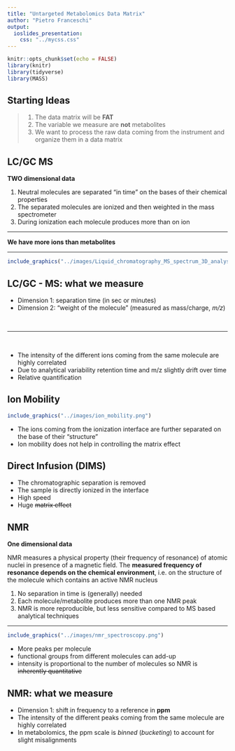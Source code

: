 ```yaml
---
title: "Untargeted Metabolomics Data Matrix"
author: "Pietro Franceschi"
output: 
  ioslides_presentation:
    css: "../mycss.css"
---
```


```r
knitr::opts_chunk$set(echo = FALSE)
library(knitr)
library(tidyverse)
library(MASS)
```

## Starting Ideas {#notes }

>1. The data matrix will be **FAT**
>2. The variable we measure are **not** metabolites
>3. We want to process the raw data coming from the instrument and organize them in a data matrix

## LC/GC MS

**TWO dimensional data**

1. Neutral molecules are separated "in time" on the bases of their chemical properties
2. The separated molecules are ionized and then weighted in the mass spectrometer
3. During ionization each molecule produces more than on ion

<hr>

**We have more ions than metabolites**

---

```r
include_graphics("../images/Liquid_chromatography_MS_spectrum_3D_analysis.png")
```


## LC/GC - MS: what we measure

- Dimension 1: separation time (in sec or minutes)
- Dimension 2: "weight of the molecule" (measured as mass/charge, _m/z_)

<br>
<hr>
<br>

- The intensity of the different ions coming from the same molecule are highly correlated
- Due to analytical variability retention time and m/z slightly drift over time
- Relative quantification


## Ion Mobility

```r
include_graphics("../images/ion_mobility.png")
```


* The ions coming from the ionization interface are further separated on the base of their "structure"
* Ion mobility does not help in controlling the matrix effect

## Direct Infusion (DIMS)

* The chromatographic separation is removed
* The sample is directly ionized in the interface
* High speed
* Huge ~~matrix effect~~



## NMR

**One dimensional data**

NMR measures a physical property (their frequency of resonance) of atomic nuclei in presence of a magnetic field. The **measured frequency of resonance depends on the chemical environment**, i.e. on the structure of the molecule which contains an active NMR nucleus 

1. No separation in time is (generally) needed
2. Each molecule/metabolite produces more than one NMR peak
3. NMR is more reproducible, but less sensitive compared to MS based analytical techniques

---

```r
include_graphics("../images/nmr_spectroscopy.png")
```


* More peaks per molecule
* functional groups from different molecules can add-up
* intensity is proportional to the number of molecules so NMR is ~~inherently quantitative~~

## NMR: what we measure

- Dimension 1: shift in frequency to a reference in **ppm**
- The intensity of the different peaks coming from the same molecule are highly correlated
- In metabolomics, the ppm scale is *binned* (*bucketing*) to account for slight misalignments 






